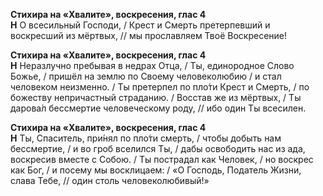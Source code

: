 **Стихира на «Хвалите», воскресения, глас 4**  
**Н** О всесильный Господи, / Крест и Смерть претерпевший и воскресший из мёртвых, // мы прославляем Твоё Воскресение!

**Стихира на «Хвалите», воскресения, глас 4**  
**Н** Неразлучно пребывая в недрах Отца, / Ты, единородное Слово Божье, / пришёл на землю по Своему человеколюбию / и стал человеком неизменно. / Ты претерпел по пло́ти Крест и Смерть, / по божеству непричастный страданию. / Восстав же из мёртвых, / Ты дарова́л бессмертие человеческому роду, // ибо один Ты всесилен.

**Стихира на «Хвалите», воскресения, глас 4**  
**Н** Ты, Спаситель, при́нял по пло́ти смерть, / чтобы добыть нам бессмертие, / и во гроб вселился Ты, / дабы освободить нас из ада, воскресив вместе с Собою. / Ты пострадал как Человек, / но воскрес как Бог, / и посему мы восклицаем: / «О Господь, Податель Жизни, слава Тебе, // один столь человеколюбивый!»
